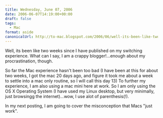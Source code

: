 ```yaml
---
title: Wednesday, June 07, 2006
date: 2006-06-07T14:19:00+00:00
draft: false
tags:
  - Mac
format: aside
canonicalUrl: http://to-mac.blogspot.com/2006/06/well-its-been-like-two-weeks-since-i.html
---
```

Well, its been like two weeks since I have published on my switching experience.  What can I say, I am a crappy blogger!...enough about my procrastination, though.

So far the Mac experience hasn't been too bad (I have been at this for about two weeks, I got the mac 20 days ago, and figure it took me about a week to settle into a mac only routine, so I will call this day 13)  To further my experience, I am also using a mac mini here at work.  So I am only using the OS X Operating System (I have used my Linux desktop, but very minimally, just browsingg the internet)...wow, I use alot of parenthesis(!).

In my next posting, I am going to cover the misconception that Macs "just work".

